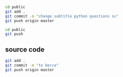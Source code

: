 ```bash
cd public
git add .
git commit -m "change subtitle python questions ss"
git push origin master
```

```bash
cd public
git push
```


## source code 

```bash
git add .
git commit -m "to becca"
git push origin master
```